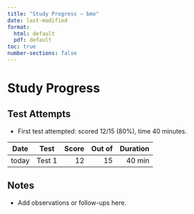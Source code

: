 ```yaml
---
title: "Study Progress — bmo"
date: last-modified
format:
  html: default
  pdf: default
toc: true
number-sections: false
---
```


# Study Progress

## Test Attempts

- First test attempted: scored 12/15 (80%), time 40 minutes.

| Date | Test | Score | Out of | Duration |
|---|---|---:|---:|---:|
| today | Test 1 | 12 | 15 | 40 min |

## Notes

- Add observations or follow-ups here.

